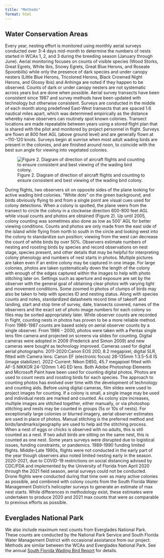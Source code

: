 ```yaml
---
title: "Methods"
format: html
---
```


## Water Conservation Areas

Every year, nesting effort is monitored using monthly aerial surveys conducted over 3-4 days mid-month to determine the numbers of nests started in WCAs 1, 2, and 3 during the breeding season (January through June).  Aerial monitoring focuses on counts of visible species (Wood Storks, Great Egrets, White Ibis, Snowy Egrets, Great Blue Herons, and Roseate Spoonbills) while only the presence of dark species and under canopy nesters (Little Blue Herons, Tricolored Herons, Black Crowned Night Herons, and Glossy Ibis) and Anhinga are noted if they happen to be observed. Counts of dark or under canopy nesters are not systematic across years but are done when possible. Aerial  survey transects have been consistent since 1987 and survey methods have been updated with technology but otherwise consistent.  Surveys are conducted in the middle of each month along predefined East-West transects that are spaced 1.6 nautical miles apart, which was determined empirically as the distance whereby naive observers can routinely spot known colonies. Transect locations are made repeatable between years using a stored flight plan that is shared with the pilot and monitored by project personnel in flight. Surveys are flown at 800 feet AGL (above ground level) and are generally flown at ~110-120 knots. Surveys begin at sunrise when most adult wading birds are present in the colonies, and are finished around noon, to coincide with the best sun angle for viewing into vegetated colonies.

![Figure 2. Diagram of direction of aircraft flights and counting to ensure consistent and best viewing of the wading bird colony.](images/aerial_transects.png)

During flights, two observers sit on opposite sides of the plane looking for active wading bird colonies. “White dots” on the green background, and birds obviously flying to and from a single point are visual cues used for colony detections. When a colony is spotted, the plane veers from the transect to circle the colony in a clockwise direction 600-800 feet AGL while visual counts and photos are obtained (Figure 2). Up until 2005, colony counting was sometimes also done as low as 500’ AGL for better viewing conditions. Counts and photos are only made from the east side of the island while flying from north to south in the circle and looking west into the colony to standardize sun position; viewing from the west can decrease the count of white birds by over 50%. Observers estimate numbers of nesting and roosting birds by species and record observations on nest stage, species present, and other details that may be helpful for interpreting colony phenology and numbers of nest starts in photos. Multiple pictures are taken even if an entire colony may be captured in one image. For large colonies, photos are taken systematically down the length of the colony with enough of the edges captured within the images to help with photo stitching later on. Settings such as aperture and exposure are set by the observer with the general goal of obtaining clear photos with varying light and movement conditions. Some zoomed in photos of clumps of birds may also be taken to help with species ID and nesting status. Along with species counts and notes, standardized datasheets record time of takeoff and landing, start and stop time of survey, date, transects covered, names of the observers and the exact set of photo image numbers for each colony so files may be sorted appropriately later.
While observer counts are recorded in flight, counting nests in photos has proven to be a more reliable method. From 1986-1987 counts are based solely on aerial observer counts by a single observer. From 1986 - 2000, photos were taken with a Pentax single lens film camera and projected on screens via slides for counting. Digital cameras were adopted in 2009 (Frederick and Simon 2009) and new cameras were bought as technology improved. Cameras used for digital aerial photographs: 2011-2020:Canon EOS 20D, 8.2 megapixel, digital SLR, fitted with Camera lens: Canon EF (electronic focus) 28-135mm 1:3.5-5.6 IS (image stabilizer). 2022-Current: Nikon D850, 45.7 megapixel fitted with AF-S NIKKOR 24-120mm 1.4G ED lens.  Both Adobe Photoshop Elements and Microsoft Paint have been used for counting digital photos. Photos are used to count nests and roosting birds for each species. The approach to counting photos has evolved over time with the development of technology and counting aids. Before using digital cameras, film slides were used to project images for counting. If a colony is small, a single image may be used and individual nests are marked and counted. As colony size increases,  multiple images are stitched together, either manually, or via photoshop stitching and nests may be counted in groups (5s or 10s of nests). For exceptionally large colonies or blurred imagery, aerial observer estimates are used in place of photos. Manual stitching is the preferred method and birds/landmarks/geography are used to help aid the stitching process. When a nest of eggs or chicks is observed with no adults, this is still counted as a nest. If two adult birds are sitting on the same nest, this is counted as one nest. 
Some years surveys were disrupted due to logistical issues, funding constraints, or pandemics. 1989-1990 funding limited flights.  Middle-Late 1990s, flights were not conducted in the early part of the year though observers also noted limited nesting early in the season. 2020-2021, due to COVID-19 restrictions on social distancing advised by CDC/FDA and implemented by the University of Florida from April 2020 through the 2021 field season, aerial surveys could not be conducted. Drone flights were conducted during that time over as many active colonies as possible, and combined with colony counts from the South Florida Water Management District’s helicopter surveys to generate an estimate of max nest starts. While differences in methodology exist, these estimates were undertaken to produce 2020 and 2021 max counts that were as comparable to previous efforts as possible.


## Everglades National Park

We also include maximum nest counts from Everglades National Park. These counts are conducted by the National Park Service and South Florida Water Management District with occasional assistance from our project. Methods are similar between the WCAs and Everglades National Park. See the annual [South Florida Wading Bird Report](https://www.sfwmd.gov/documents-by-tag/wadingbirdreport) for details.

